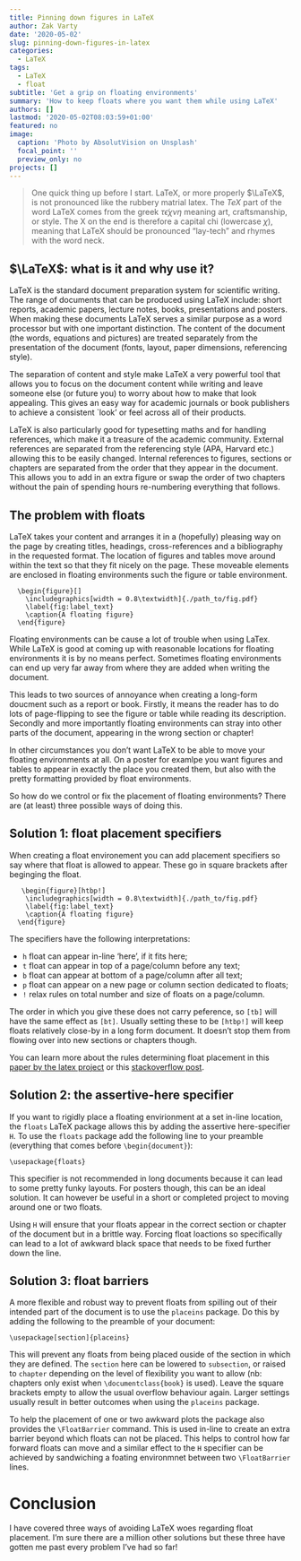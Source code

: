 ```yaml
---
title: Pinning down figures in LaTeX
author: Zak Varty
date: '2020-05-02'
slug: pinning-down-figures-in-latex
categories:
  - LaTeX
tags:
  - LaTeX
  - float
subtitle: 'Get a grip on floating environments'
summary: 'How to keep floats where you want them while using LaTeX'
authors: []
lastmod: '2020-05-02T08:03:59+01:00'
featured: no
image:
  caption: 'Photo by AbsolutVision on Unsplash'
  focal_point: ''
  preview_only: no
projects: []
---
```


<!-- what is LaTeX --> 
>One quick thing up before I start. LaTeX, or more properly $\LaTeX$, is not pronounced like the rubbery matrial latex. The $TeX$ part of the word LaTeX comes from the greek $\tau \acute{\epsilon} \chi\nu\eta$ meaning art, craftsmanship, or style. The X on the end is therefore a capital chi (lowercase $\chi$), meaning that LaTeX should be pronounced "lay-tech" and rhymes with the word neck. 

## $\LaTeX$: what is it and why use it?

LaTeX is the standard document preparation system for scientific writing. The range of documents that can be produced using LaTeX include: short reports, academic papers, lecture notes, books, presentations and posters. When making these documents LaTeX serves a similar purpose as a word processor but with one important distinction. The content of the document (the words, equations and pictures) are treated separately from the presentation  of the document (fonts, layout, paper dimensions, referencing style). 

The separation of content and style make LaTeX a very powerful tool that allows you to focus on the document content while writing and leave someone else (or future you) to worry about how to make that look appealing. This gives an easy way for academic journals or book publishers to achieve a consistent `look' or feel across all of their products.

LaTeX is also particularly good for typesetting maths and for handling  references, which make it a treasure of the academic community. External references are separated from the referencing style (APA, Harvard etc.) allowing this to be easily changed. Internal references to figures, sections or chapters are separated from the order that they appear in the document. This allows you to add in an extra figure or swap the order of two chapters without the pain of spending hours re-numbering everything that follows.

## The problem with floats
LaTeX takes your content and arranges it in a (hopefully) pleasing way on the page by creating titles, headings, cross-references and a bibliography in the requested format. The location of figures and tables move around within the text so that they fit nicely on the page. These moveable elements are enclosed in floating environments such the figure or table environment.

```
  \begin{figure}[]
    \includegraphics[width = 0.8\textwidth]{./path_to/fig.pdf}
    \label{fig:label_text}
    \caption{A floating figure}
  \end{figure}
```
<!-- why can they be problematic ? --> 
Floating environments can be cause a lot of trouble when using LaTex. While LaTeX is good at coming up with reasonable locations for floating environments it is by no means perfect. Sometimes floating environments can end up very far away from where they are added when writing the document. 

This leads to two sources of annoyance when creating a long-form doucment such as a report or book. Firstly, it means the reader has to do lots of page-flipping to see the figure or table while reading its description. Secondly and more importantly floating environments can stray into other parts of the document, appearing in the wrong section or chapter! 

In other circumstances you don't want LaTeX to be able to move your floating environments at all. On a poster for examlpe you want figures and tables to appear in exactly the place you created them, but also with the pretty formatting provided by float environments.

So how do we control or fix the placement of floating environments? There are (at least) three possible ways of doing this.


## Solution 1: float placement specifiers

When creating a float environement you can add placement specifiers so say where that float is allowed to appear. These go in square brackets after beginging the float.

```
   \begin{figure}[htbp!]
    \includegraphics[width = 0.8\textwidth]{./path_to/fig.pdf}
    \label{fig:label_text}
    \caption{A floating figure}
  \end{figure}
```
The specifiers have the following interpretations:

 - `h` float can appear in-line 'here', if it fits here;
 - `t` float can appear in top of a page/column before any text;
 - `b` float can appear at bottom of a page/column after all text;
 - `p` float can appear on a new page or column section dedicated to floats;
 - `!` relax rules on total number and size of floats on a page/column.
  
The order in which you give these does not carry peference, so `[tb]` will have the same effect as `[bt]`. Usually setting these to be `[htbp!]` will keep floats relatively close-by in a long form document. It doesn't stop them from flowing over into new sections or chapters though.

You can learn more about the rules determining float placement in this [paper by the latex project](https://www.latex-project.org/publications/indexbytopic/2e-floats/) or this [stackoverflow post](https://tex.stackexchange.com/questions/39017/how-to-influence-the-position-of-float-environments-like-figure-and-table-in-lat).

## Solution 2: the assertive-here specifier

If you want to rigidly place a floating envirionment at a set in-line location, the `floats` LaTeX package allows this by adding the assertive here-specifier `H`. To use the `floats` package add the following line to your preamble (everything that comes before `\begin{document}`):
``` 
\usepackage{floats}
```

This specifier is not recommended in long documents because it can lead to some pretty funky layouts. For posters though, this can be an ideal solution. It can however be useful in a short or completed project to moving around one or two floats. 

Using `H` will ensure that your floats appear in the correct section or chapter of the document but in a brittle way. Forcing float loactions so specifically can lead to a lot of awkward black space that needs to be fixed further down the line.

## Solution 3: float barriers
A more flexible and robust way to prevent floats from spilling out of their intended part of the document is to use the `placeins` package. Do this by adding the following to the preamble of your document:
```
\usepackage[section]{placeins}
```

This will prevent any floats from being placed ouside of the section in which they are defined. The `section` here can be lowered to `subsection`, or raised to `chapter` depending on the level of flexibility you want to allow (nb: chapters only exist when `\documentclass{book}` is used). Leave the square brackets empty to allow the usual overflow behaviour again. Larger settings usually result in better outcomes when using the `placeins` package. 

To help the placement of one or two awkward plots the package also provides the `\FloatBarrier` command. This is used in-line to create an extra barrier beyond which floats can not be placed. This helps to control how far forward floats can move and a similar effect to the `H` specifier can be achieved by sandwiching a foating environmnet between two `\FloatBarrier` lines. 

# Conclusion 
I have covered three ways of avoiding LaTeX woes regarding float placement. I'm sure there are a million other solutions but these three have gotten me past every problem I've had so far!

